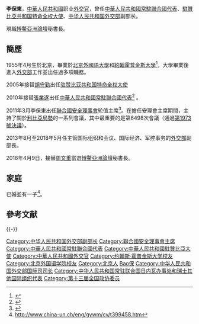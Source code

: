 {{Infobox_officeholder
|name         = 李保東
|image name   = Li Baodong - 2016.jpg
|caption      = 2016年的李保东
|order        =
|now = [[中华人民共和国外交部|中华人民共和国外交部]]副部長
|term_start = 2013年9月17日
|term_end = 2018年5月17日
|1blankname = 部長
|1namedata = [[王毅|王毅]]
|now2 = [[中華人民共和國常駐聯合國代表|中華人民共和國常駐聯合國代表]]
|term_start2 = 2010年3月9日
|term_end2 = 2013年8月23日
|predecessor2 = [[張業遂|張業遂]]
|successor2 = [[劉結一|劉結一]]
|date of birth =  {{Birth date and age|1955|4|1}}
|place of birth = {{PRC}}[[北京市|北京市]]
|death_date   = 
|death_place  = 
|nationality  = {{PRC}}
|party        = {{CPC}}
|spouse       = 
|educate =
* [[北京外國語大學|北京外國語大學]]
* [[約翰霍普金斯大學|約翰霍普金斯大學]]
|past = 
* 北京外交人员服务局职员 1979-1986
* 外交部新闻司三秘、二秘、副处长 1986-1992
* 外交部国际司二秘、副处长、处长 1992-1995
* 外交部国际司参赞 1995-1997
* 外交部国际司副司长 1997-1998
* 外交部国际司司长；1998-2005
* 驻赞比亚共和国特命全权大使 2005-2007
* 常驻联合国日内瓦办事处及瑞士其他国际组织大使、代表 2007 - 2010
* 常駐聯合國代表 2010年3月4日<ref>{{Cite web |url=http://gb.chinareviewnews.com/doc/1004/0/1/3/100401324.html?coluid=7&kindid=0&docid=100401324 |title=胡锦涛任命李保东为常驻联合国大使 中评电讯 |access-date=2012-02-06 |archive-date=2016-03-05 |archive-url=https://web.archive.org/web/20160305134707/http://gb.chinareviewnews.com/doc/1004/0/1/3/100401324.html?coluid=7&kindid=0&docid=100401324 |dead-url=no }}</ref>
* 外交部副部長 2013年-2018年
* [[博鰲亞洲論壇|博鰲亞洲論壇]]秘書長 2018年-
|signature    = 
|footnotes    = 
}}
'''李保東'''{{BD|1955年|4月|catIdx=Li李}}，[[中華人民共和國|中華人民共和國]]职业[[外交官|外交官]]，曾任[[中華人民共和國常駐聯合國代表|中華人民共和國常駐聯合國代表]]、[[中国驻赞比亚大使列表|駐贊比亞共和国特命全权大使]]、[[中华人民共和国外交部|中华人民共和国外交部]]副部长。

現職[[博鰲亞洲論壇|博鰲亞洲論壇]]秘書長。

== 簡歷 ==
1955年4月生於北京，畢業於[[北京外國語大學|北京外國語大學]]和[[約翰霍普金斯大學|約翰霍普金斯大學]]<ref>{{Cite web |url=http://www.un.org/News/Press/docs//2010/bio4172.doc.htm |title=存档副本 |access-date=2011-03-17 |archive-date=2012-10-25 |archive-url=https://web.archive.org/web/20121025121349/http://www.un.org/News/Press/docs//2010/bio4172.doc.htm |dead-url=no }}</ref>，大學畢業後進入[[中華人民共和國外交部|外交部]]工作並出任過多項職務。

2005年接替[[胡守勤|胡守勤]]出任[[中国驻赞比亚大使列表|驻赞比亚共和国特命全权大使]]

2010年接替[[張業遂|張業遂]]出任[[中華人民共和國常駐聯合國代表|中華人民共和國常駐聯合國代表]]<ref>{{Cite web |url=http://www.mfa.gov.cn/ce/ceun/eng/hyyfy/t661992.htm |title=存档副本 |access-date=2011-03-17 |archive-date=2018-04-18 |archive-url=https://web.archive.org/web/20180418092750/http://www.mfa.gov.cn/ce/ceun/eng/hyyfy/t661992.htm |dead-url=no }}</ref> 。

2011年3月李保東出任[[聯合國安全理事會|聯合國安全理事會]]轮值主席<ref>{{Cite web |url=http://www.un.org/News/Press/docs//2011/sc10191.doc.htm |title=存档副本 |access-date=2011-03-17 |archive-date=2014-09-28 |archive-url=https://web.archive.org/web/20140928064053/http://www.un.org/News/Press/docs//2011/sc10191.doc.htm |dead-url=no }}</ref>。在擔任安理會主席期間，主持了關於[[利比亞內戰|利比亞局勢]]的一系列會議，其中最重要的是第6498次會議（通過[[聯合國安全理事會第1973號決議|第1973號決議]]）。

2013年8月至2018年5月任主管国际组织和会议、国际经济、军控事务的[[中华人民共和国外交部|外交部]]副部長。

2018年4月9日，接替[[周文重|周文重]]當選[[博鰲亞洲論壇|博鰲亞洲論壇]]秘書長。

== 家庭 ==
已婚並有一子<ref>http://www.china-un.ch/eng/gywm/cv/t399458.htm{{dead link|date=2018年1月 |bot=InternetArchiveBot |fix-attempted=yes }}</ref>。

== 參考文献 ==
{{Reflist|2}}

{{-}}
{{start box}}
{{s-off}}
{{succession box|[[周文重|周文重]]|[[现任|现任]]|[[博鳌亚洲论坛|博鳌亚洲论坛]][[秘书长|秘书长]]|}}
{{s-dip}}
{{Succession box
|title  = [[中国驻赞比亚大使列表|中華人民共和國驻赞比亚大使]]
|before = [[胡守勤|胡守勤]]
|years  = 2005年8月－2007年3月
|after  = [[李強民|李強民]]}}
{{Succession box
|title  = [[中華人民共和國常駐聯合國代表|中華人民共和國常駐聯合國代表]]
|before = [[張業遂|張業遂]]
|years  = 2010年至2013年
|after  = [[劉結一|劉結一]]}}
{{end box}}
{{中國常駐聯合國代表}}

{{DEFAULTSORT:Li李}}
[[Category:中华人民共和国外交部副部长|Category:中华人民共和国外交部副部长]]
[[Category:聯合國安全理事會主席|Category:聯合國安全理事會主席]]
[[Category:中華人民共和國常駐聯合國代表|Category:中華人民共和國常駐聯合國代表]]
[[Category:中華人民共和國駐贊比亞大使|Category:中華人民共和國駐贊比亞大使]]
[[Category:中華人民共和國外交官|Category:中華人民共和國外交官]]
[[Category:约翰斯·霍普金斯大学校友|Category:约翰斯·霍普金斯大学校友]]
[[Category:北京外国语学院校友|Category:北京外国语学院校友]]
[[Category:北京人|Category:北京人]]
[[Category:李姓|Bao保]]
[[Category:中华人民共和国外交部国际司司长|Category:中华人民共和国外交部国际司司长]]
[[Category:中华人民共和国常驻联合国日内瓦办事处和瑞士其他国际组织代表|Category:中华人民共和国常驻联合国日内瓦办事处和瑞士其他国际组织代表]]
[[Category:第十三届全国政协委员|Category:第十三届全国政协委员]]